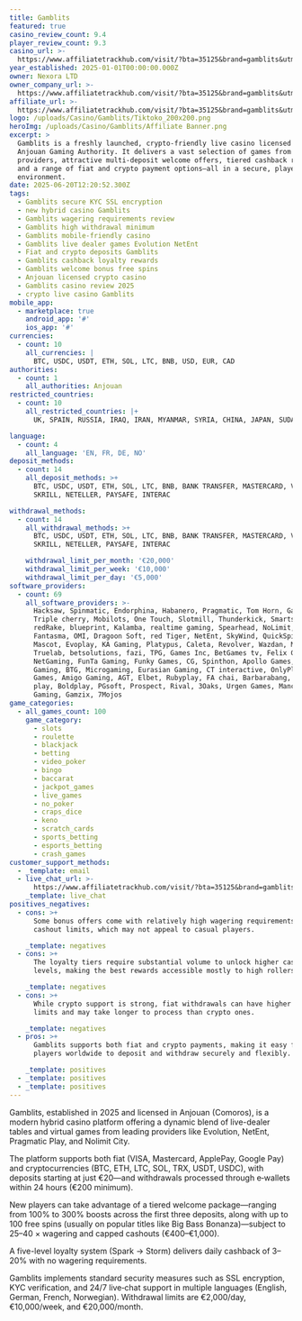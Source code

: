 ```yaml
---
title: Gamblits
featured: true
casino_review_count: 9.4
player_review_count: 9.3
casino_url: >-
  https://www.affiliatetrackhub.com/visit/?bta=35125&brand=gamblits&utm_campaign=SEO
year_established: 2025-01-01T00:00:00.000Z
owner: Nexora LTD
owner_company_url: >-
  https://www.affiliatetrackhub.com/visit/?bta=35125&brand=gamblits&utm_campaign=SEO
affiliate_url: >-
  https://www.affiliatetrackhub.com/visit/?bta=35125&brand=gamblits&utm_campaign=SEO
logo: /uploads/Casino/Gamblits/Tiktoko_200x200.png
heroImg: /uploads/Casino/Gamblits/Affiliate Banner.png
excerpt: >
  Gamblits is a freshly launched, crypto-friendly live casino licensed by the
  Anjouan Gaming Authority. It delivers a vast selection of games from top
  providers, attractive multi-deposit welcome offers, tiered cashback rewards,
  and a range of fiat and crypto payment options—all in a secure, player‑centric
  environment.
date: 2025-06-20T12:20:52.300Z
tags:
  - Gamblits secure KYC SSL encryption
  - new hybrid casino Gamblits
  - Gamblits wagering requirements review
  - Gamblits high withdrawal minimum
  - Gamblits mobile-friendly casino
  - Gamblits live dealer games Evolution NetEnt
  - Fiat and crypto deposits Gamblits
  - Gamblits cashback loyalty rewards
  - Gamblits welcome bonus free spins
  - Anjouan licensed crypto casino
  - Gamblits casino review 2025
  - crypto live casino Gamblits
mobile_app:
  - marketplace: true
    android_app: '#'
    ios_app: '#'
currencies:
  - count: 10
    all_currencies: |
      BTC, USDC, USDT, ETH, SOL, LTC, BNB, USD, EUR, CAD
authorities:
  - count: 1
    all_authorities: Anjouan
restricted_countries:
  - count: 10
    all_restricted_countries: |+
      UK, SPAIN, RUSSIA, IRAQ, IRAN, MYANMAR, SYRIA, CHINA, JAPAN, SUDAN

language:
  - count: 4
    all_language: 'EN, FR, DE, NO'
deposit_methods:
  - count: 14
    all_deposit_methods: >+
      BTC, USDC, USDT, ETH, SOL, LTC, BNB, BANK TRANSFER, MASTERCARD, VISA,
      SKRILL, NETELLER, PAYSAFE, INTERAC

withdrawal_methods:
  - count: 14
    all_withdrawal_methods: >+
      BTC, USDC, USDT, ETH, SOL, LTC, BNB, BANK TRANSFER, MASTERCARD, VISA,
      SKRILL, NETELLER, PAYSAFE, INTERAC

    withdrawal_limit_per_month: '€20,000'
    withdrawal_limit_per_week: '€10,000'
    withdrawal_limit_per_day: '€5,000'
software_providers:
  - count: 69
    all_software_providers: >-
      Hacksaw, Spinmatic, Endorphina, Habanero, Pragmatic, Tom Horn, Gameart,
      Triple cherry, Mobilots, One Touch, Slotmill, Thunderkick, Smartsoft,
      redRake, blueprint, Kalamba, realtime gaming, Spearhead, NoLimit,
      Fantasma, OMI, Dragoon Soft, red Tiger, NetEnt, SkyWind, QuickSpin,
      Mascot, Evoplay, KA Gaming, Platypus, Caleta, Revolver, Wazdan, MrSlotty,
      Truelab, betsolutions, fazi, TPG, Games Inc, BetGames tv, Felix Gaming,
      NetGaming, FunTa Gaming, Funky Games, CG, Spinthon, Apollo Games, CQ9
      Gaming, BTG, Microgaming, Eurasian Gaming, CT interactive, OnlyPlay, Turbo
      Games, Amigo Gaming, AGT, Elbet, Rubyplay, FA chai, Barbarabang, Zeus
      play, Boldplay, PGsoft, Prospect, Rival, 3Oaks, Urgen Games, Mancala
      Gaming, Gamzix, 7Mojos
game_categories:
  - all_games_count: 100
    game_category:
      - slots
      - roulette
      - blackjack
      - betting
      - video_poker
      - bingo
      - baccarat
      - jackpot_games
      - live_games
      - no_poker
      - craps_dice
      - keno
      - scratch_cards
      - sports_betting
      - esports_betting
      - crash_games
customer_support_methods:
  - _template: email
  - live_chat_url: >-
      https://www.affiliatetrackhub.com/visit/?bta=35125&brand=gamblits&utm_campaign=SEO
    _template: live_chat
positives_negatives:
  - cons: >+
      Some bonus offers come with relatively high wagering requirements and
      cashout limits, which may not appeal to casual players.

    _template: negatives
  - cons: >+
      The loyalty tiers require substantial volume to unlock higher cashback
      levels, making the best rewards accessible mostly to high rollers.

    _template: negatives
  - cons: >+
      While crypto support is strong, fiat withdrawals can have higher minimum
      limits and may take longer to process than crypto ones.

    _template: negatives
  - pros: >+
      Gamblits supports both fiat and crypto payments, making it easy for
      players worldwide to deposit and withdraw securely and flexibly.

    _template: positives
  - _template: positives
  - _template: positives
---
```


Gamblits, established in 2025 and licensed in Anjouan (Comoros), is a modern hybrid casino platform offering a dynamic blend of live-dealer tables and virtual games from leading providers like Evolution, NetEnt, Pragmatic Play, and Nolimit City.

The platform supports both fiat (VISA, Mastercard, ApplePay, Google Pay) and cryptocurrencies (BTC, ETH, LTC, SOL, TRX, USDT, USDC), with deposits starting at just €20—and withdrawals processed through e‑wallets within 24 hours (€200 minimum).

New players can take advantage of a tiered welcome package—ranging from 100% to 300% boosts across the first three deposits, along with up to 100 free spins (usually on popular titles like Big Bass Bonanza)—subject to 25–40 × wagering and capped cashouts (€400–€1,000).

A five-level loyalty system (Spark → Storm) delivers daily cashback of 3–20% with no wagering requirements.

Gamblits implements standard security measures such as SSL encryption, KYC verification, and 24/7 live‑chat support in multiple languages (English, German, French, Norwegian). Withdrawal limits are €2,000/day, €10,000/week, and €20,000/month.

